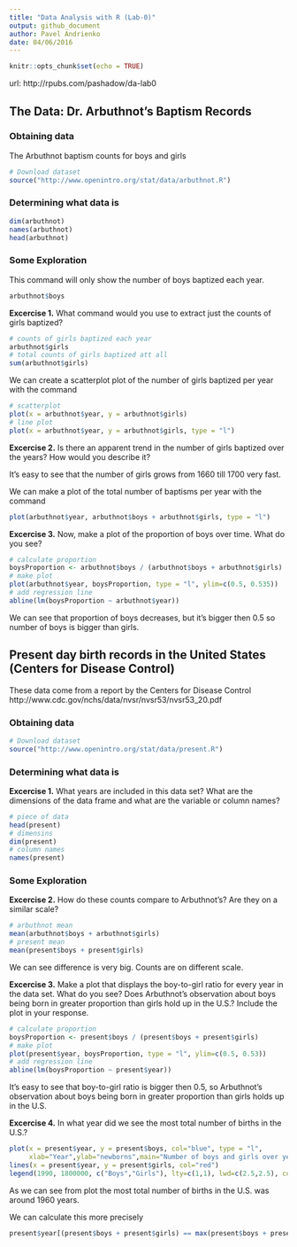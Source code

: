 ```yaml
---
title: "Data Analysis with R (Lab-0)"
output: github_document
author: Pavel Andrienko
date: 04/06/2016
---
```


```r
knitr::opts_chunk$set(echo = TRUE)
```

url: http://rpubs.com/pashadow/da-lab0

## The Data: Dr. Arbuthnot’s Baptism Records

### Obtaining data

The Arbuthnot baptism counts for boys and girls

```r
# Download dataset
source("http://www.openintro.org/stat/data/arbuthnot.R")
```

### Determining what data is

```r
dim(arbuthnot)
names(arbuthnot)
head(arbuthnot)
```

### Some Exploration

This command will only show the number of boys baptized each year.
```r
arbuthnot$boys
```

**Excercise 1.** What command would you use to extract just the counts of girls baptized?

```r
# counts of girls baptized each year
arbuthnot$girls
# total counts of girls baptized att all
sum(arbuthnot$girls)
```

We can create a scatterplot  plot of the number of girls baptized per year with the command

```r
# scatterplot
plot(x = arbuthnot$year, y = arbuthnot$girls)
# line plot
plot(x = arbuthnot$year, y = arbuthnot$girls, type = "l")
```

**Excercise 2.** Is there an apparent trend in the number of girls baptized over the years? How would you describe it?

It's easy to see that the number of girls grows from 1660 till 1700 very fast.

We can make a plot of the total number of baptisms per year with the command

```r
plot(arbuthnot$year, arbuthnot$boys + arbuthnot$girls, type = "l")
```

**Excercise 3.** Now, make a plot of the proportion of boys over time. What do you see?

```r
# calculate proportion
boysProportion <- arbuthnot$boys / (arbuthnot$boys + arbuthnot$girls)
# make plot
plot(arbuthnot$year, boysProportion, type = "l", ylim=c(0.5, 0.535))
# add regression line
abline(lm(boysProportion ~ arbuthnot$year))
```

We can see that proportion of boys decreases, but it's bigger then 0.5 so number of boys is bigger than girls.


## Present day birth records in the United States (Centers for Disease Control)

These data come from a report by the Centers for Disease Control http://www.cdc.gov/nchs/data/nvsr/nvsr53/nvsr53_20.pdf

### Obtaining data

```r
# Download dataset
source("http://www.openintro.org/stat/data/present.R")
```

### Determining what data is

**Excercise 1.** What years are included in this data set? What are the dimensions of the data frame and what are the variable or column names?

```r
# piece of data
head(present)
# dimensins
dim(present)
# column names
names(present)
```

### Some Exploration

**Excercise 2.** How do these counts compare to Arbuthnot’s? Are they on a similar scale?

```r
# arbuthnot mean 
mean(arbuthnot$boys + arbuthnot$girls)
# present mean
mean(present$boys + present$girls)
```

We can see difference is very big. Counts are on different scale.

**Excercise 3.** Make a plot that displays the boy-to-girl ratio for every year in the data set. What do you see? Does Arbuthnot’s observation about boys being born in greater proportion than girls hold up in the U.S.? Include the plot in your response.

```r
# calculate proportion
boysProportion <- present$boys / (present$boys + present$girls)
# make plot
plot(present$year, boysProportion, type = "l", ylim=c(0.5, 0.53))
# add regression line
abline(lm(boysProportion ~ present$year))
```

It's easy to see that boy-to-girl ratio is bigger then 0.5, so Arbuthnot’s observation about boys being born in greater proportion than girls holds up in the U.S.

**Excercise 4.** In what year did we see the most total number of births in the U.S.?

```r
plot(x = present$year, y = present$boys, col="blue", type = "l",
     xlab="Year",ylab="newborns",main="Number of boys and girls over years")
lines(x = present$year, y = present$girls, col="red")
legend(1990, 1800000, c("Boys","Girls"), lty=c(1,1), lwd=c(2.5,2.5), col=c("blue","red"))
```

As we can see from plot the most total number of births in the U.S. was around 1960 years.

We can calculate this more precisely

```r
present$year[(present$boys + present$girls) == max(present$boys + present$girls)]
```